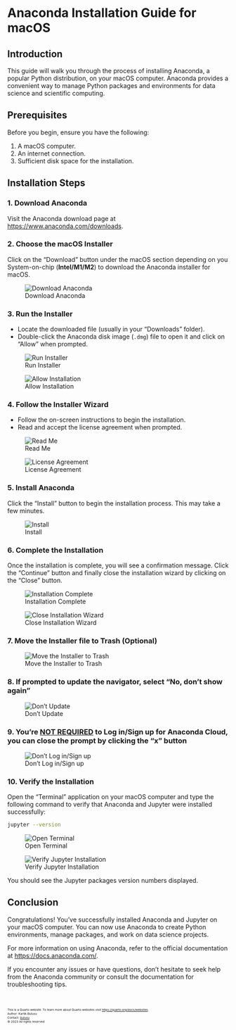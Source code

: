 # Anaconda Installation Guide for macOS

## Introduction

This guide will walk you through the process of installing Anaconda, a popular Python distribution, on your macOS computer. Anaconda provides a convenient way to manage Python packages and environments for data science and scientific computing.

## Prerequisites

Before you begin, ensure you have the following:

1. A macOS computer.
2. An internet connection.
3. Sufficient disk space for the installation.

## Installation Steps

### 1. Download Anaconda

Visit the Anaconda download page at [https://www.anaconda.com/downloads](https://www.anaconda.com/downloads).

### 2. Choose the macOS Installer

Click on the "Download" button under the macOS section depending on you System-on-chip (**Intel/M1/M2**) to download the Anaconda installer for macOS.

![Download Anaconda](images/screenshots/anaconda-mac/screenshot-1.png)

### 3. Run the Installer

- Locate the downloaded file (usually in your "Downloads" folder).
- Double-click the Anaconda disk image (`.dmg`) file to open it and click on "Allow" when prompted.

![Run Installer](images/screenshots/anaconda-mac/screenshot-2.png)

![Allow Installation](images/screenshots/anaconda-mac/screenshot-3.png)

### 4. Follow the Installer Wizard

- Follow the on-screen instructions to begin the installation.
- Read and accept the license agreement when prompted.

![Read Me](images/screenshots/anaconda-mac/screenshot-4.png)

![License Agreement](images/screenshots/anaconda-mac/screenshot-5.png)

### 5. Install Anaconda

Click the "Install" button to begin the installation process. This may take a few minutes.

![Install](images/screenshots/anaconda-mac/screenshot-6.png)

### 6. Complete the Installation

Once the installation is complete, you will see a confirmation message. Click the "Continue" button and finally close the installation wizard by clicking on the "Close" button.

![Installation Complete](images/screenshots/anaconda-mac/screenshot-7.png)

![Close Installation Wizard](images/screenshots/anaconda-mac/screenshot-8.png)

### 7. Move the Installer file to Trash **(Optional)**

![Move the Installer to Trash](images/screenshots/anaconda-mac/screenshot-9.png)

### 8. If prompted to update the navigator, select "No, don't show again"

![Don't Update](images/screenshots/anaconda-mac/screenshot-10.png)

### 9. You're <u>NOT REQUIRED</u> to Log in/Sign up for Anaconda Cloud, you can close the prompt by clicking the "x" button

![Don't Log in/Sign up](images/screenshots/anaconda-mac/screenshot-13.png)

### 10. Verify the Installation

Open the "Terminal" application on your macOS computer and type the following command to verify that Anaconda and Jupyter were installed successfully:

```bash
jupyter --version
```

![Open Terminal](images/screenshots/anaconda-mac/screenshot-11.png)

![Verify Jupyter Installation](images/screenshots/anaconda-mac/screenshot-12.png)


You should see the Jupyter packages version numbers displayed.

## Conclusion

Congratulations! You've successfully installed Anaconda and Jupyter on your macOS computer. You can now use Anaconda to create Python environments, manage packages, and work on data science projects.

For more information on using Anaconda, refer to the official documentation at [https://docs.anaconda.com/](https://docs.anaconda.com/).

If you encounter any issues or have questions, don't hesitate to seek help from the Anaconda community or consult the documentation for troubleshooting tips.

<br>
<footer>
  <p><small><small><small><small>This is a Quarto website. To learn more about Quarto websites visit <https://quarto.org/docs/websites>.<br>
  Author: Kartik Bulusu<br>
  Contact: <a href="mailto:bulusu@gwu.edu">bulusu</a><br>
  &copy; 2023 All rights reserved</small></small></small></small></p>
</footer>